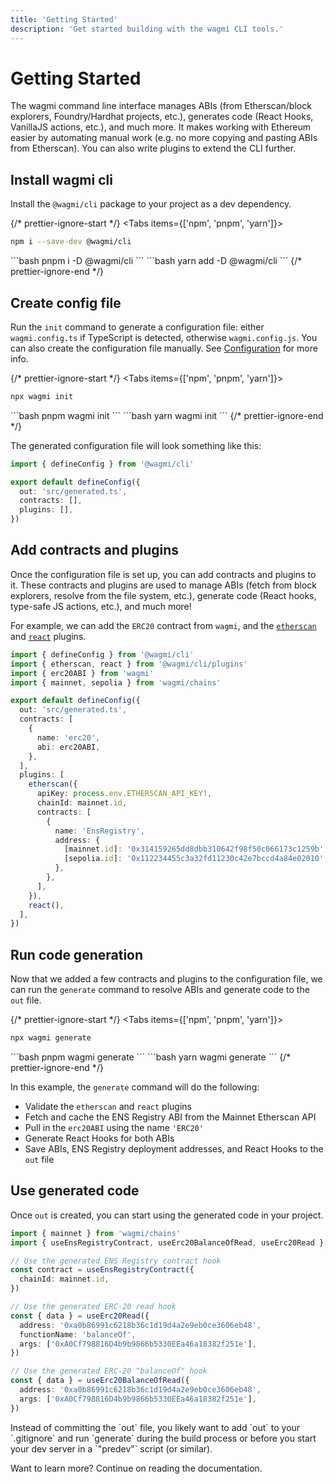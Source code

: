 ```yaml
---
title: 'Getting Started'
description: 'Get started building with the wagmi CLI tools.'
---
```



# Getting Started

The wagmi command line interface manages ABIs (from Etherscan/block explorers, Foundry/Hardhat projects, etc.), generates code (React Hooks, VanillaJS actions, etc.), and much more. It makes working with Ethereum easier by automating manual work (e.g. no more copying and pasting ABIs from Etherscan). You can also write plugins to extend the CLI further.

## Install wagmi cli

Install the `@wagmi/cli` package to your project as a dev dependency.

{/* prettier-ignore-start */}
<Tabs items={['npm', 'pnpm', 'yarn']}>
  <Tab>
```bash
npm i --save-dev @wagmi/cli
```
  </Tab>
  <Tab>
```bash
pnpm i -D @wagmi/cli
```
  </Tab>
  <Tab>
```bash
yarn add -D @wagmi/cli
```
  </Tab>
</Tabs>
{/* prettier-ignore-end */}

## Create config file

Run the `init` command to generate a configuration file: either `wagmi.config.ts` if TypeScript is detected, otherwise `wagmi.config.js`. You can also create the configuration file manually. See [Configuration](/cli/configuration/configuring-cli) for more info.

{/* prettier-ignore-start */}
<Tabs items={['npm', 'pnpm', 'yarn']}>
  <Tab>
```bash
npx wagmi init
```
  </Tab>
  <Tab>
```bash
pnpm wagmi init
```
  </Tab>
  <Tab>
```bash
yarn wagmi init
```
  </Tab>
</Tabs>
{/* prettier-ignore-end */}

The generated configuration file will look something like this:

```ts filename="wagmi.config.ts"
import { defineConfig } from '@wagmi/cli'

export default defineConfig({
  out: 'src/generated.ts',
  contracts: [],
  plugins: [],
})
```

## Add contracts and plugins

Once the configuration file is set up, you can add contracts and plugins to it. These contracts and plugins are used to manage ABIs (fetch from block explorers, resolve from the file system, etc.), generate code (React hooks, type-safe JS actions, etc.), and much more!

For example, we can add the `ERC20` contract from `wagmi`, and the [`etherscan`](/cli/plugins/etherscan) and [`react`](/cli/plugins/react) plugins.

```ts filename="wagmi.config.ts"
import { defineConfig } from '@wagmi/cli'
import { etherscan, react } from '@wagmi/cli/plugins'
import { erc20ABI } from 'wagmi'
import { mainnet, sepolia } from 'wagmi/chains'

export default defineConfig({
  out: 'src/generated.ts',
  contracts: [
    {
      name: 'erc20',
      abi: erc20ABI,
    },
  ],
  plugins: [
    etherscan({
      apiKey: process.env.ETHERSCAN_API_KEY!,
      chainId: mainnet.id,
      contracts: [
        {
          name: 'EnsRegistry',
          address: {
            [mainnet.id]: '0x314159265dd8dbb310642f98f50c066173c1259b',
            [sepolia.id]: '0x112234455c3a32fd11230c42e7bccd4a84e02010',
          },
        },
      ],
    }),
    react(),
  ],
})
```

## Run code generation

Now that we added a few contracts and plugins to the configuration file, we can run the `generate` command to resolve ABIs and generate code to the `out` file.

{/* prettier-ignore-start */}
<Tabs items={['npm', 'pnpm', 'yarn']}>
  <Tab>
```bash
npx wagmi generate
```
  </Tab>
  <Tab>
```bash
pnpm wagmi generate
```
  </Tab>
  <Tab>
```bash
yarn wagmi generate
```
  </Tab>
</Tabs>
{/* prettier-ignore-end */}

In this example, the `generate` command will do the following:
- Validate the `etherscan` and `react` plugins
- Fetch and cache the ENS Registry ABI from the Mainnet Etherscan API
- Pull in the `erc20ABI` using the name `'ERC20'`
- Generate React Hooks for both ABIs
- Save ABIs, ENS Registry deployment addresses, and React Hooks to the `out` file

## Use generated code

Once `out` is created, you can start using the generated code in your project.

```ts
import { mainnet } from 'wagmi/chains'
import { useEnsRegistryContract, useErc20BalanceOfRead, useErc20Read } from './generated'

// Use the generated ENS Registry contract hook
const contract = useEnsRegistryContract({
  chainId: mainnet.id,
})

// Use the generated ERC-20 read hook
const { data } = useErc20Read({
  address: '0xa0b86991c6218b36c1d19d4a2e9eb0ce3606eb48',
  functionName: 'balanceOf',
  args: ['0xA0Cf798816D4b9b9866b5330EEa46a18382f251e'],
})

// Use the generated ERC-20 "balanceOf" hook
const { data } = useErc20BalanceOfRead({
  address: '0xa0b86991c6218b36c1d19d4a2e9eb0ce3606eb48',
  args: ['0xA0Cf798816D4b9b9866b5330EEa46a18382f251e'],
})
```

<Callout type="info">
  Instead of committing the `out` file, you likely want to add `out` to your
  `.gitignore` and run `generate` during the build process or before you start
  your dev server in a `"predev"` script (or similar).
</Callout>

Want to learn more? Continue on reading the documentation.
